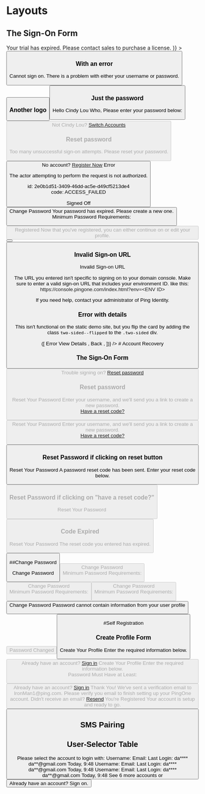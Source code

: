 

# Layouts

## The Sign-On Form

<ComponentDemo>
    <Card
        header={(
            <CardMessage type={messageTypes.critical}>
                Your trial has expired. Please contact sales to purchase a license.
            </CardMessage>
        )}
    >
        <Logo src="../images/ping-logo.svg"/>
        <Form>
            <FloatLabelTextInput label="Username" id="username6"/>
            <FloatLabelPasswordInput label="Password" id="password2"/>
            <div><Checkbox label="Remember me"/></div>
            <Button label="Sign On" type={ButtonTypes.PRIMARY}/>
                <SocialButton label="Login with Facebook" branding={BrandTypes.FACEBOOK} />
                <SocialButton label="Login with Apple" branding={BrandTypes.APPLE} />
                <SocialButton label="Login with Google" branding={BrandTypes.GOOGLE} />
                <SocialButton label="Login with Amazon" branding={BrandTypes.AMAZON} />
                <SocialButton label="Login with Instagram" branding={BrandTypes.INSTAGRAM} />
                <SocialButton label="Login with LinkedIn" branding={BrandTypes.LINKEDIN} />
                <SocialButton label="Login with Microsoft" branding={BrandTypes.MICROSOFT} />
                <SocialButton label="Login with Twitter" branding={BrandTypes.TWITTER} />
                <SocialButton image="./demo/assets/login-demo.png" />
        </Form>
    </Card>
</ComponentDemo>

### With an error
<ComponentDemo>
    <Card>
        <Logo src="../images/ping-logo.svg"/>
        <Feedback type="error">Cannot sign on. There is a problem with either your username or password.</Feedback>
        <Form>
            <FloatLabelTextInput label="Username" id="username7"/>
            <FloatLabelPasswordInput label="Password" id="password3"/>
            <div><Checkbox label="Remember me"/></div>
            <Button label="Sign On" type={ButtonTypes.PRIMARY}/>
        </Form>
    </Card>
</ComponentDemo>

### Another logo
<ComponentDemo>
    <Card>
        <Logo src="jj-logo.png"/>
        <Form>
            <FloatLabelTextInput label="Username" id="username8"/>
            <FloatLabelPasswordInput label="Password" id="password4"/>
            <div><Checkbox label="Remember me"/></div>
            <Button label="Sign On" type={ButtonTypes.PRIMARY}/>
        </Form>
    </Card>
</ComponentDemo>

### Just the password
<ComponentDemo>
    <Card>
        <Logo src="../images/ping-logo.svg"/>
        <Heading>Hello Cindy Lou Who,</Heading>
        <TextBlock>Please enter your password below:</TextBlock>
        <Form>
            <FloatLabelPasswordInput label="Password" id="password5"/>
            <Button label="Sign On" type={ButtonTypes.PRIMARY} disabled/>
        </Form>
        <TextBlock size="small">Not Cindy Lou? <a href="#">Switch Accounts</a></TextBlock>
    </Card>
</ComponentDemo>

### Reset password
<ComponentDemo>
    <Card>
        <Logo src="../images/ping-logo.svg"/>
        <Feedback type="error">Too many unsuccessful sign-on attempts. Please reset your password.</Feedback>
        <Form>
            <Button label="Reset Password" type={ButtonTypes.PRIMARY}/>
        </Form>
        <TextBlock size="small">No account? <a href="#">Register Now</a></TextBlock>
    </Card>
</ComponentDemo>

<ComponentDemo>
    <Card>
        <Logo src="../images/ping-logo.svg"/>
        <IconFeedback type="error">Error</IconFeedback>
        <TextBlock size="small">
            <p>The actor attempting to perform the request is not authorized.</p>
            <p><TextStyle muted>
                id: 2e0b1d51-3409-46dd-ac5e-d49cf5213de4<br />
                code: ACCESS_FAILED
            </TextStyle></p>
        </TextBlock>
    </Card>
</ComponentDemo>

<ComponentDemo>
    <Card>
        <Logo src="../images/ping-logo.svg"/>
        <IconFeedback type="success">Signed Off</IconFeedback>
        <Button label="Sign On"/>
    </Card>
</ComponentDemo>

<ComponentDemo>
    <Card>
        <Logo src="../images/ping-logo.svg"/>
        <Heading>Change Password</Heading>
        <Feedback type="alert">Your password has expired. Please create a new one.</Feedback>
        <Form>
            <FloatLabelPasswordInput label="Current Password" id="password" />
            <FloatLabelPasswordInput label="New Password" id="new">
                <Tooltip>
                    <Heading level={4}>Minimum Password Requirements:</Heading>
                    <Requirements
                        requirements={[
                            {
                                name: '6 characters',
                                status: 'no',
                            },
                            {
                                name: 'At least 1 of ABCDEFGHIJKLMNOPQRSTUVWXYZabcdefghijklmnopqrstuvwxyz',
                                status: 'yes',
                            },
                            {
                                name: '1 lowercase letter',
                                status: 'yes',
                            },
                            {
                                name: '1 number (0-9)',
                                status: 'no',
                            },
                            {
                                name: `Here is a very long requirement that hopefully won't come into play much
                                    but let's still make sure we support having this much content show.`,
                                status: 'no',
                            },
                        ]}
                    />
                </Tooltip>
            </FloatLabelPasswordInput>
            <FloatLabelPasswordInput label="Verify New Password" id="verify" />
            <Button label="Save" type={ButtonTypes.PRIMARY} disabled />
        </Form>
    </Card>
</ComponentDemo>

<ComponentDemo>
    <Card>
        <Logo src="../images/ping-logo.svg"/>
        <IconFeedback type="success" small>Registered</IconFeedback>
        <TextBlock>Now that you've registered, you can either continue on or edit your profile.</TextBlock>
        <ButtonSet>
            <Button label="Edit Profile"/>
            <Button label="Continue" type={ButtonTypes.PRIMARY}/>
        </ButtonSet>
    </Card>
</ComponentDemo>

### Invalid Sign-on URL

<ComponentDemo>
    <Card width="large">
        <Logo src="../images/ping-logo.svg"/>
        <Heading> Invalid Sign-on URL </Heading>
        <TextBlock>
            <p>
                The URL you entered isn't specific to signing on to your domain console.
                Make sure to enter a valid sign-on URL that includes your environment ID.
                like this: <a>https://console.pingone.com/index.html?env=&lt;ENV ID&gt;</a>
            </p>
            <p>
                If you need help, contact your administrator of Ping Identity.
            </p>
        </TextBlock>
    </Card>
</ComponentDemo>

### Error with details

This isn't functional on the static demo site, but you flip the card by adding the class `two-sided--flipped`
to the `.two-sided` div.

<ComponentDemo>
    <TwoSidedDemo
        renderSides={onFlip => ([
            <Card key="front">
                <Logo src="../images/ping-logo.svg"/>
                <IconFeedback type="error">Error</IconFeedback>
                <StepLink onClick={onFlip}>View Details</StepLink>
            </Card>,
            <Card key="back">
                <SerializedData data={{
                    'id': '6c796712-0f16-4062-815a-e0a92f4a2143',
                    'code': 'INVALID_DATA',
                    'details': [
                        {
                            'code': 'EMPTY_VALUE',
                            'target': 'givenName',
                            'message': 'Given name cannot be empty.',
                        },
                        {
                            'code': 'OUT_OF_RANGE',
                            'target': 'age',
                            'message': 'Age must be between 1 and 150',
                            'innerError': {
                                'rangeMinimumValue': '1',
                                'rangeMaximumValue': '150',
                            }
                        },
                    ]
                }} />
                <StepLink type="back" onClick={onFlip}>Back</StepLink>
            </Card>,
        ])}
    />
</ComponentDemo>
# Account Recovery

### The Sign-On Form

<ComponentDemo>
    <Card>
        <Logo src="../images/ping-logo.svg"/>
        <Form>
            <FloatLabelTextInput label="Username" id="username9"/>
            <FloatLabelPasswordInput label="Password" id="password6"/>
            <Button label="Sign On" type={ButtonTypes.PRIMARY} disabled/>
        </Form>
        <TextBlock size="small">Trouble signing on? <a href="#">Reset password</a></TextBlock>
    </Card>
</ComponentDemo>

### Reset password
<ComponentDemo>
    <Card>
        <Logo src="../images/ping-logo.svg"/>
        <Heading>
            Reset Your Password
        </Heading>
        <TextBlock>
            Enter your username, and we'll send you a link to create a new password.
        </TextBlock>
        <Form margin="small">
            <FloatLabelTextInput label="Username" id="username10"/>
            <TextBlock size="small-right"><a href="#">Have a reset code?</a></TextBlock>
            <Button label="Reset" type={ButtonTypes.PRIMARY} disabled/>
        </Form>
    </Card>
</ComponentDemo>

<ComponentDemo>
    <Card>
        <Logo src="../images/ping-logo.svg"/>
        <Heading>
            Reset Your Password
        </Heading>
        <TextBlock>
            Enter your username, and we'll send you a link to create a new password.
        </TextBlock>
        <Form margin="small">
            <FloatLabelTextInput label="Username" id="username11" defaultValue="IronMan@gmail.com"/>
            <TextBlock size="small-right"><a href="#">Have a reset code?</a></TextBlock>
            <Button label="Reset" type={ButtonTypes.PRIMARY}/>
        </Form>
    </Card>
</ComponentDemo>

### Reset Password if clicking on reset button
<ComponentDemo>
    <Card>
        <Logo src="../images/ping-logo.svg"/>
        <Heading>
            Reset Your Password
        </Heading>
        <TextBlock>
            A password reset code has been sent. Enter your reset code below.
        </TextBlock>
        <Form>
            <FloatLabelTextInput label="Reset Code"/>
            <Button label="Reset" type={ButtonTypes.PRIMARY} disabled/>
        </Form>
    </Card>
</ComponentDemo>

### Reset Password if clicking on "have a reset code?"
<ComponentDemo>
    <Card>
        <Logo src="../images/ping-logo.svg"/>
        <Heading>
            Reset Your Password
        </Heading>
        <Form>
            <FloatLabelTextInput label="Reset Code"/>
            <Button label="Reset" type={ButtonTypes.PRIMARY} disabled/>
        </Form>
    </Card>
</ComponentDemo>



### Code Expired
<ComponentDemo>
    <Card>
        <Logo src="../images/ping-logo.svg"/>
        <Heading>
            Reset Your Password
        </Heading>
        <Feedback type="error">
            The reset code you entered has expired.
        </Feedback>
        <Form>
            <FloatLabelTextInput label="Username" id="username12" defaultValue="IronMan@gmail.com"/>
            <Button label="Send New Code" type={ButtonTypes.PRIMARY}/>
        </Form>
    </Card>
</ComponentDemo>

##Change Password


<ComponentDemo>
    <Card>
        <Logo src="../images/ping-logo.svg"/>
        <Heading>Change Password</Heading>
        <Form>
            <FloatLabelPasswordInput label="New Password" id="newPwd1" />
            <FloatLabelPasswordInput label="Verify New Password" id="verifyPwd1" />
            <Button label="Save" type={ButtonTypes.PRIMARY} disabled />
        </Form>
    </Card>
</ComponentDemo>

<ComponentDemo>
    <Card>
        <Logo src="../images/ping-logo.svg"/>
        <Heading>Change Password</Heading>
        <Form>
            <FloatLabelPasswordInput label="New Password" id="newPwD2" defaultValue="eightPassword">
                <Tooltip>
                    <Heading level={4}>Minimum Password Requirements:</Heading>
                    <Requirements
                        requirements={[
                            {
                                name: '8 characters',
                                status: 'yes',
                            },
                            {
                                name: 'At least 1 special character',
                                status: 'no',
                            },
                            {
                                name: '1 UPPERCASE Character',
                                status: 'yes',
                            },
                            {
                                name: '1 number (0-9)',
                                status: 'no',
                            },
                        ]}
                    />
                </Tooltip>
            </FloatLabelPasswordInput>
            <FloatLabelPasswordInput label="Verify New Password" id="verifyPwd2" />
            <Button label="Save" type={ButtonTypes.PRIMARY} disabled />
        </Form>
    </Card>
</ComponentDemo>

<ComponentDemo>
    <Card>
        <Logo src="../images/ping-logo.svg"/>
        <Heading>Change Password</Heading>
        <Form>
            <FloatLabelPasswordInput label="New Password" id="newPwD3" defaultValue="eightPassword" success>
                <Tooltip>
                    <Heading level={4}>Minimum Password Requirements:</Heading>
                    <Requirements
                        requirements={[
                            {
                                name: '8 characters',
                                status: 'yes',
                            },
                            {
                                name: 'At least 1 special character',
                                status: 'no',
                            },
                            {
                                name: '1 UPPERCASE Character',
                                status: 'yes',
                            },
                            {
                                name: '1 number (0-9)',
                                status: 'no',
                            },
                        ]}
                    />
                </Tooltip>
            </FloatLabelPasswordInput>
            <FloatLabelPasswordInput label="Verify New Password" id="verifyPwd3" defaultValue="eightPa"/>
            <Button label="Save" type={ButtonTypes.PRIMARY} disabled />
        </Form>
    </Card>
</ComponentDemo>

<ComponentDemo>
    <Card>
        <Logo src="../images/ping-logo.svg"/>
        <Heading>Change Password</Heading>
        <Form>
            <FloatLabelPasswordInput label="New Password" id="newPwD4" defaultValue="eightPassword" success>
                <Tooltip>
                    <Heading level={4}>Minimum Password Requirements:</Heading>
                    <Requirements
                        requirements={[
                            {
                                name: '8 characters',
                                status: 'yes',
                            },
                            {
                                name: 'At least 1 special character',
                                status: 'no',
                            },
                            {
                                name: '1 UPPERCASE Character',
                                status: 'yes',
                            },
                            {
                                name: '1 number (0-9)',
                                status: 'no',
                            },
                        ]}
                    />
                </Tooltip>
            </FloatLabelPasswordInput>
            <FloatLabelPasswordInput label="Verify New Password" id="verifyPwd4" defaultValue="eightPassword" success/>
            <Button label="Save" type={ButtonTypes.PRIMARY}/>
        </Form>
    </Card>
</ComponentDemo>

<ComponentDemo>
    <Card>
        <Logo src="../images/ping-logo.svg"/>
        <Heading>Change Password</Heading>
        <Feedback type="error">
            Password cannot contain information from your user profile
        </Feedback>
        <Form>
            <FloatLabelPasswordInput label="New Password" id="newPwD5" defaultValue="eightPassword">
            </FloatLabelPasswordInput>
            <FloatLabelPasswordInput label="Verify New Password" id="verifyPwd5" defaultValue="eightPassword"/>
            <Button label="Save" type={ButtonTypes.PRIMARY} disabled />
        </Form>
    </Card>
</ComponentDemo>

<ComponentDemo>
    <Card>
        <Logo src="../images/ping-logo.svg"/>
        <IconFeedback type="success" medium>Password Changed</IconFeedback>
        <Button label="Continue" type={ButtonTypes.SECONDARY}/>
    </Card>
</ComponentDemo>

#Self Registration

### Create Profile Form
<ComponentDemo>
    <Card>
        <Logo src="../images/ping-logo.svg"/>
        <Heading>Create Your Profile</Heading>
        <TextBlock size="small">Enter the required information below.</TextBlock>
        <Form spacing="large" >
            <Stack size="small">
                <FloatLabelTextInput label="First Name" id="firstname1"/>
                <FloatLabelTextInput label="Last Name" id="lastname1"/>
            </Stack>
            <Stack size="small">
                <FloatLabelTextInput label="Username" id="username13"/>
                <FloatLabelTextInput label="Email Address" id="email1"/>
            </Stack>
            <Stack size="small">
                <FloatLabelPasswordInput label="Password" id="newPwd6"/>
                <FloatLabelPasswordInput label="Verify New Password" id="verifyPwd6"/>
            </Stack>
            <Button label="Save" type={ButtonTypes.PRIMARY} disabled/>
        </Form>
        <TextBlock size="small">Already have an account? <a href="#">Sign in</a></TextBlock>
    </Card>
</ComponentDemo>

<ComponentDemo>
    <Card>
        <Logo src="../images/ping-logo.svg"/>
        <Heading>Create Your Profile</Heading>
        <TextBlock size="small">Enter the required information below.</TextBlock>
        <Form spacing="large">
            <Stack size="small">
                <FloatLabelTextInput label="First Name" id="firstname2" defaultValue="Tony"/>
                <FloatLabelTextInput label="Last Name" id="lastname2" defaultValue="Stark"/>
            </Stack>
            <Stack size="small">
                <FloatLabelTextInput label="Username" id="username14" defaultValue="IronMan1"/>
                <FloatLabelTextInput label="Email Address" id="email2" defaultValue="IronMan1@ping.com"/>
            </Stack>
            <Stack size="small">
                <FloatLabelPasswordInput label="Password" id="newPwd7" defaultValue="Hello">
                        <Tooltip>
                        <Heading level={4}>Password Must Have at Least:</Heading>
                        <Requirements
                            requirements={[
                                {
                                    name: '8 characters',
                                    status: 'error',
                                },
                                {
                                    name: '1 UPPERCASE letter',
                                    status: 'yes',
                                },
                                {
                                    name: '1 lowercase letter',
                                    status: 'yes',
                                },
                                {
                                    name: '1 number (0-9)',
                                    status: 'error',
                                },
                            ]}
                        />
                    </Tooltip>
                </FloatLabelPasswordInput>
                <FloatLabelPasswordInput label="Verify New Password" id="verifyPwd7"/>
            </Stack>
            <Button label="Save" type={ButtonTypes.PRIMARY} disabled/>
        </Form>
        <TextBlock size="small">Already have an account? <a href="#">Sign in</a></TextBlock>
    </Card>
</ComponentDemo>

<ComponentDemo>
    <Card>
        <Logo src="../images/ping-logo.svg"/>
        <Heading>Thank You!</Heading>
        <TextBlock>
            We've sent a verification email to IronMan1@ping.com.
            Please verify you email to finish setting up your PingOne account.
        </TextBlock>
        <TextBlock size="small">Didn't receive an email? <a href="#">Resend</a></TextBlock>
    </Card>
</ComponentDemo>

<ComponentDemo>
    <Card>
        <Logo src="../images/ping-logo.svg"/>
        <IconFeedback type="success" small>You're Registered</IconFeedback>
        <TextBlock spacing="xxlarge">Your account is setup and ready to go.</TextBlock>
        <Button label="Sign On" type={ButtonTypes.PRIMARY}/>
    </Card>
</ComponentDemo>

## SMS Pairing
<ComponentDemo>
    <SmsPairingDemo />
</ComponentDemo>


## User-Selector Table
<ComponentDemo>
    <Card> 
        <Logo src="../images/ping-logo.svg"/>
        <TextBlock> Please select the account to login with:</TextBlock>
            <FlexRow spacing={spacingOptions.MD} alignment={flexRowAlignments.CENTER} flexDirection={flexDirectionOptions.COLUMN}>
                <TileButton type="side-icon">
                    <FlexRow spacing={spacingOptions.MD} alignment={flexRowAlignments.CENTER}>
                            <FlexRow justify={justifyOptions.CENTER} alignment={flexRowAlignments.CENTER}>
                                <UserInfo 
                                    imageSrc="https://placedog.net/200/200"
                                    imageSize={imageSizes.MEDIUM}
                                />
                            </FlexRow>
                            <FlexRow flexDirection={flexDirectionOptions.COLUMN} style={{flex: 1}}>
                                <TextBlock inline alignment={alignments.LEFT} spacing="small">Username:</TextBlock>
                                <TextBlock inline alignment={alignments.LEFT} spacing="small">Email:</TextBlock>
                                <TextBlock inline alignment={alignments.LEFT} spacing="small">Last Login:</TextBlock> 
                            </FlexRow>
                            <FlexRow flexDirection={flexDirectionOptions.COLUMN} style={{flex: 1}} justify={justifyOptions.SPACEEVENLY}>
                                <TextBlock inline alignment={alignments.LEFT} spacing="small">da****</TextBlock>
                                <TextBlock inline alignment={alignments.LEFT} spacing="small">da**@gmail.com</TextBlock>
                                <TextBlock inline alignment={alignments.LEFT} spacing="small">Today, 9:48</TextBlock>
                            </FlexRow>
                    </FlexRow>
                </TileButton>
                <TileButton type="side-icon">
                    <FlexRow spacing={spacingOptions.MD} alignment={flexRowAlignments.CENTER}>
                            <FlexRow justify={justifyOptions.CENTER} alignment={flexRowAlignments.CENTER}>
                                <UserInfo 
                                    imageSize={imageSizes.MEDIUM}
                                />
                            </FlexRow>
                            <FlexRow flexDirection={flexDirectionOptions.COLUMN} style={{flex: 1}}>
                                <TextBlock inline alignment={alignments.LEFT} spacing="small">Username:</TextBlock>
                                <TextBlock inline alignment={alignments.LEFT} spacing="small">Email:</TextBlock>
                                <TextBlock inline alignment={alignments.LEFT} spacing="small">Last Login:</TextBlock> 
                            </FlexRow>
                            <FlexRow flexDirection={flexDirectionOptions.COLUMN} style={{flex: 1}} justify={justifyOptions.SPACEEVENLY}>
                                <TextBlock inline alignment={alignments.LEFT} spacing="small">da****</TextBlock>
                                <TextBlock inline alignment={alignments.LEFT} spacing="small">da**@gmail.com</TextBlock>
                                <TextBlock inline alignment={alignments.LEFT} spacing="small">Today, 9:48</TextBlock>
                            </FlexRow>
                    </FlexRow>
                </TileButton>   <TileButton type="side-icon">
                    <FlexRow spacing={spacingOptions.MD} alignment={flexRowAlignments.CENTER}>
                            <FlexRow justify={justifyOptions.CENTER} alignment={flexRowAlignments.CENTER}>
                                <UserInfo 
                                    imageSrc="https://placedog.net/200/200"
                                    imageSize={imageSizes.MEDIUM}
                                />
                            </FlexRow>
                            <FlexRow flexDirection={flexDirectionOptions.COLUMN} style={{flex: 1}}>
                                <TextBlock inline alignment={alignments.LEFT} spacing="small">Username:</TextBlock>
                                <TextBlock inline alignment={alignments.LEFT} spacing="small">Email:</TextBlock>
                                <TextBlock inline alignment={alignments.LEFT} spacing="small">Last Login:</TextBlock> 
                            </FlexRow>
                            <FlexRow flexDirection={flexDirectionOptions.COLUMN} style={{flex: 1}} justify={justifyOptions.SPACEEVENLY}>
                                <TextBlock inline alignment={alignments.LEFT} spacing="small">da****</TextBlock>
                                <TextBlock inline alignment={alignments.LEFT} spacing="small">da**@gmail.com</TextBlock>
                                <TextBlock inline alignment={alignments.LEFT} spacing="small">Today, 9:48</TextBlock>
                            </FlexRow>
                    </FlexRow>
                </TileButton>
                <FlexRow justify={justifyOptions.END} >
                    <Link>See 6 more accounts</Link>
                </FlexRow>
                <Padding top={sizes.SM}/>
                <TextBlock>or</TextBlock>
                <Button label="Create New Account" type={ButtonTypes.PRIMARY}/>
                <FlexRow justify={justifyOptions.CENTER} >
                    <Link>Already have an account? Sign on.</Link>
                </FlexRow>
             </FlexRow>
    </Card>
</ComponentDemo>

